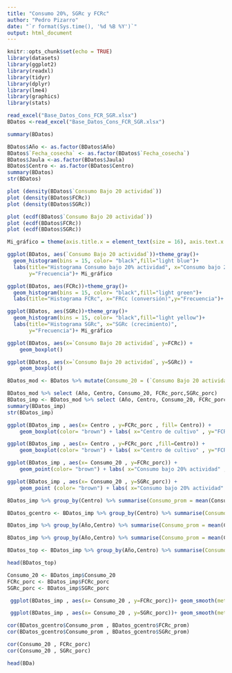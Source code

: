 ```yaml
---
title: "Consumo 20%, SGRc y FCRc"
author: "Pedro Pizarro"
date: "`r format(Sys.time(), '%d %B %Y')`"
output: html_document
---
```

```r
knitr::opts_chunk$set(echo = TRUE)
library(datasets)
library(ggplot2)
library(readxl)
library(tidyr)
library(dplyr)
library(lme4)
library(graphics)
library(stats)
```

```r
read_excel("Base_Datos_Cons_FCR_SGR.xlsx")
BDatos <-read_excel("Base_Datos_Cons_FCR_SGR.xlsx")
```
```r
summary(BDatos)
```
```r
BDatos$Año <- as.factor(BDatos$Año)
BDatos$`Fecha_cosecha` <- as.factor(BDatos$`Fecha_cosecha`)
BDatos$Jaula <-as.factor(BDatos$Jaula)
BDatos$Centro <- as.factor(BDatos$Centro)
summary(BDatos)
str(BDatos)
```

```r
plot (density(BDatos$`Consumo Bajo 20 actividad`))
plot (density(BDatos$FCRc))
plot (density(BDatos$SGRc))

```

```r
plot (ecdf(BDatos$`Consumo Bajo 20 actividad`))
plot (ecdf(BDatos$FCRc))
plot (ecdf(BDatos$SGRc))
```

```r
Mi_gráfico = theme(axis.title.x = element_text(size = 16), axis.text.x = element_text(size = 12), axis.title.y = element_text(size = 16), axis.text.y = element_text(size = 12))
```

```r
ggplot(BDatos, aes(`Consumo Bajo 20 actividad`))+theme_gray()+
  geom_histogram(bins = 15, color= "black",fill="light blue")+
  labs(title="Histograma Consumo bajo 20% actividad", x="Consumo bajo 20% actividad", 
       y="Frecuencia")+ Mi_gráfico
```

```r
ggplot(BDatos, aes(FCRc))+theme_gray()+
  geom_histogram(bins = 15, color= "black",fill="light green")+
  labs(title="Histograma FCRc", x="FRCc (conversión)",y="Frecuencia")+ Mi_gráfico
```


```r
ggplot(BDatos, aes(SGRc))+theme_gray()+
  geom_histogram(bins = 15, color= "black",fill="light yellow")+
  labs(title="Histograma SGRc", x="SGRc (crecimiento)", 
       y="Frecuencia")+ Mi_gráfico
```

```r
ggplot(BDatos, aes(x=`Consumo Bajo 20 actividad`, y=FCRc)) +
    geom_boxplot()
```

```r
ggplot(BDatos, aes(x=`Consumo Bajo 20 actividad`, y=SGRc)) +
    geom_boxplot()

```

```r
BDatos_mod <- BDatos %>% mutate(Consumo_20 = (`Consumo Bajo 20 actividad`*100), FCRc_porc= (FCRc*100), SGRc_porc =(SGRc*100))
```

```r
BDatos_mod %>% select (Año, Centro, Consumo_20, FCRc_porc,SGRc_porc)
BDatos_imp <- BDatos_mod %>% select (Año, Centro, Consumo_20, FCRc_porc,SGRc_porc)
summary(BDatos_imp)
str(BDatos_imp)
```
```r
ggplot(BDatos_imp , aes(x= Centro , y=FCRc_porc , fill= Centro)) +
    geom_boxplot(color= "brown") + labs( x="Centro de cultivo" , y="FCRc")+ Mi_gráfico
```

```r
ggplot(BDatos_imp , aes(x= Centro , y=FCRc_porc ,fill=Centro)) +
    geom_boxplot(color= "brown") + labs( x="Centro de cultivo" , y="FCRc")+ Mi_gráfico
```

```r
ggplot(BDatos_imp , aes(x= Consumo_20 , y=FCRc_porc)) +
    geom_point(color= "brown") + labs( x="Consumo bajo 20% actividad" , y="FCRc")+ Mi_gráfico
```

```r
ggplot(BDatos_imp , aes(x= Consumo_20 , y=SGRc_porc)) +
    geom_point (color= "brown") + labs( x="Consumo bajo 20% actividad" , y="SGRc")+ Mi_gráfico
```
```r
BDatos_imp %>% group_by(Centro) %>% summarise(Consumo_prom = mean(Consumo_20), FCRc_prom = mean(FCRc_porc), SGRc_prom =mean(SGRc_porc))
```
```r
BDatos_gcentro <- BDatos_imp %>% group_by(Centro) %>% summarise(Consumo_prom = mean(Consumo_20), FCRc_prom = mean(FCRc_porc), SGRc_prom =mean(SGRc_porc)) %>% arrange(-Consumo_prom)
```

```r
BDatos_imp %>% group_by(Año,Centro) %>% summarise(Consumo_prom = mean(Consumo_20), FCRc_prom = mean(FCRc_porc), SGRc_prom =mean(SGRc_porc)) %>% arrange(-Consumo_prom)
```
```r
BDatos_imp %>% group_by(Año,Centro) %>% summarise(Consumo_prom = mean(Consumo_20), FCRc_prom = mean(FCRc_porc), SGRc_prom =mean(SGRc_porc)) %>% arrange(-Consumo_prom) %>% filter(Consumo_prom > 12)
```

```r
BDatos_top <- BDatos_imp %>% group_by(Año,Centro) %>% summarise(Consumo_prom = mean(Consumo_20), FCRc_prom = mean(FCRc_porc), SGRc_prom =mean(SGRc_porc)) %>% arrange(-Consumo_prom) %>% filter(Consumo_prom > 12)
```
```r
head(BDatos_top)
```


```r
Consumo_20 <- BDatos_imp$Consumo_20
FCRc_porc <- BDatos_imp$FCRc_porc
SGRc_porc <- BDatos_imp$SGRc_porc
```

```r
 ggplot(BDatos_imp , aes(x= Consumo_20 , y=FCRc_porc))+ geom_smooth(method = "lm", se= TRUE, color= "black")  + Mi_gráfico
```

```r
 ggplot(BDatos_imp , aes(x= Consumo_20 , y=SGRc_porc))+ geom_smooth(method = "lm", se= TRUE, color= "black")  + Mi_gráfico
```


```r
cor(BDatos_gcentro$Consumo_prom , BDatos_gcentro$FCRc_prom)
cor(BDatos_gcentro$Consumo_prom , BDatos_gcentro$SGRc_prom)
```
```r
cor(Consumo_20 , FCRc_porc)
cor(Consumo_20 , SGRc_porc)
```
```r
head(BDa)
```


